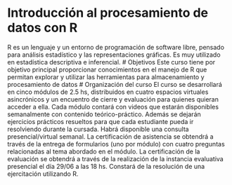 # Introducción al procesamiento de datos con R
R es un lenguaje y un entorno de programación de software libre, pensado para análisis estadístico y las representaciones gráficas. Es muy utilizado en estadística descriptiva e inferencial.
# Objetivos
Este curso tiene por objetivo principal proporcionar conocimientos en el manejo de R que permitan explorar y utilizar las herramientas para almacenamiento y procesamiento de datos
# Organización del curso
El curso se desarrollará en cinco módulos de 2.5 hs, distribuidos en cuatro espacios virtuales asincrónicos y un encuentro de cierre y evaluación para quienes quieran acceder a ella. Cada módulo contará con videos que estarán disponibles semanalmente con contenido teórico-práctico. Además se dejarán ejercicios prácticos resueltos para que cada estudiante pueda ir resolviendo durante la cursada. Habrá disponible una consulta presencial/virtual semanal. 
La certificación de asistencia se obtendrá a través de la entrega de formularios (uno por módulo) con cuatro preguntas relacionadas al tema abordado en el módulo.
La certificación de la evaluación se obtendrá a través de la realización de la instancia evaluativa presencial el día 29/06 a las 18 hs. Constará de la resolución de una ejercitación utilizando R.
